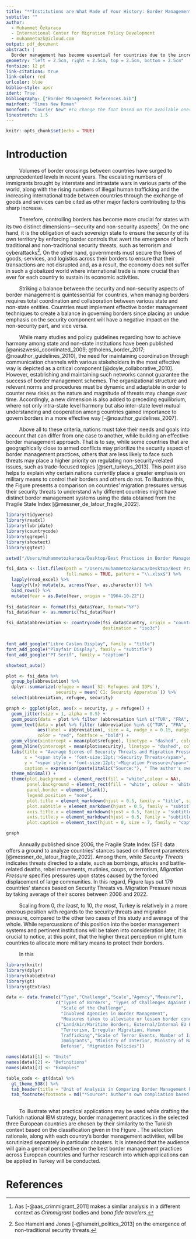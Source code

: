 ```yaml
---
title: "**Institutions are What Made of Your History: Border Management Practices in France, Finland and Turkey**"
subtitle: ""
author:
  - Muhammet Özkaraca
  - International Center for Migration Policy Development
  - muhammetozk@icloud.com
output: pdf_document
abstract: |
  Border management has become essential for countries due to the increasing volumes of border crossings in recent years, driven principally by international trade, irregular migration, and security concerns. This multidimensional situation has prompted growing concerns about homeland safety, leading societies to pressure their governments to strengthen their border management systems across the European Union and its neighboring countries. To this end, this study presents a comparative case study of three different border management systems by analyzing the French, Finnish, and Turkish cases. Using official reports and descriptive statitics from different sources, it is argued that different historical trajectories, divergent needs, and threat perceptions have led the aforementioned countries to adapt diverse border management systems, which this paper aims to provide an overview of. Additionally, it is hoped that this work will start a new discussion regarding the origins and impacts of institutions responsible for border management in a growing body of literature where only the effectiveness of border security measures is discussed.
geometry: "left = 2.5cm, right = 2.5cm, top = 2.5cm, bottom = 2.5cm"
fontsize: 12 pt
link-citations: true
link-color: red
urlcolor: blue
biblio-style: apsr
ident: True
bibliography: ["Border Management References.bib"]
mainfont: "Times New Roman"
monofont: "Courier New" #To change the font based on the available ones insatlled on the computer, search font book and click on all fonts. Then you can pick up the ones installed on your computer and you can use them. 
linestretch: 1.5
---
```


```r
knitr::opts_chunk$set(echo = TRUE)
```


\newpage
# Introduction

$\qquad$ Volumes of border crossings between countries have surged to unprecedented levels in recent years. The escalating numbers of immigrants brought by interstate and intrastate wars in various parts of the world, along with the rising numbers of illegal human trafficking and the increasing international trade between countries through the exchange of goods and services can be cited as other major factors contributing to this sharp increase. 

$\qquad$ Therefore, controlling borders has become more crucial for states with its two distinct dimensions—security and non-security aspects[^1]. On the one hand, it is the obligation of each sovereign state to ensure the security of its own territory by enforcing border controls that avert the emergence of both traditional and non-traditional security threats, such as terrorism and cyberattacks[^2]. On the other hand, governments must secure the flows of goods, services, and logistics across their borders to ensure that their transactions are not disrupted and, as a result, the economy does not suffer in such a globalized world where international trade is more crucial than ever for each country to sustain its economic activities. 

[^1]: Aas [-@aas_crimmigrant_2011] makes a similar analysis in a different context as *Crimmigrant* bodies and *bona fide travelers*.

[^2]: See Hameiri and Jones [-@hameiri_politics_2013] on the emergence of non-traditional security threats.


$\qquad$ Striking a balance between the security and non-security aspects of border management is quintessential for countries, when managing borders requires total coordination and collaboration between various state and non-state entities. Countries must implement effective border management techniques to create a balance in governing borders since placing an undue emphasis on the security component will have a negative impact on the non-security part, and vice versa. 

$\qquad$ While many studies and policy guidelines regarding how to achieve harmony among state and non-state institutions have been published [@aniszweski_coordinated_2009; @tholens_border_2017; @noauthor_guidelines_2010], the need for maintaining coordination through communication channels with various stakeholders in the most effective way is depicted as a critical component [@doyle_collaborative_2010]. However, establishing and maintaining such networks cannot guarantee the success of border management schemes. The organizational structure and relevant norms and procedures must be dynamic and adaptable in order to counter new risks as the nature and magnitude of threats may change over time. Accordingly, a new dimension is also added to preceding equilibrium, where not only intra-state level harmony but also inter-state level mutual understanding and cooperation among countries gained importance to govern borders in a more effective way [-@noauthor_guidelines_2007]. 

$\qquad$ Above all to these criteria, nations must take their needs and goals into account that can differ from one case to another, while building an effective border management approach. That is to say, while some countries that are geographically close to armed conflicts may prioritize the security aspect of border management practices, others that are less likely to face such threats may place a higher priority on regulating non-security-related issues, such as trade-focused topics [@sert_turkeys_2013]. This point also helps to explain why certain nations currently place a greater emphasis on military means to control their borders and others do not. To illustrate this, the Figure \ref{fig:Fragile State Index} presents a comparison on countries' migration pressures versus their security threats to understand why different countries might have distinct border management systems using the data obtained from the Fragile State Index [@messner_de_latour_fragile_2022].

```r

library(tidyverse)
library(readxl)
library(lubridate)
library(countrycode)
library(ggrepel)
library(showtext)
library(ggtext)

setwd("/Users/muhammetozkaraca/Desktop/Best Practices in Border Management/Data Analysis_Fragile State Index/Fragile State Index - Data Files")

fsi_data <- list.files(path = "/Users/muhammetozkaraca/Desktop/Best Practices in Border Management/Data Analysis_Fragile State Index/Fragile State Index - Data Files", 
                       full.names = TRUE, pattern = "\\.xlsx$") %>%
  lapply(read_excel) %>%
  lapply(\(x) mutate(x, across(Year, as.character))) %>%
  bind_rows() %>%
  mutate(Year = as.Date(Year, origin = "1964-10-22"))
  
fsi_data$Year <- format(fsi_data$Year, format="%Y")
fsi_data$Year <- as.numeric(fsi_data$Year)

fsi_data$abbreviation <- countrycode(fsi_data$Country, origin = "country.name", 
                                     destination = "iso3c")


font_add_google("Libre Caslon Display", family = "title")
font_add_google("Playfair Display", family = "subtitle")
font_add_google("PT Serif", family = "caption")

showtext_auto()

plot <- fsi_data %>%
  group_by(abbreviation) %>%
  dplyr::summarize(refugee = mean(`S2: Refugees and IDPs`),
                   security = mean(`C1: Security Apparatus`)) %>%
  select(abbreviation, refugee, security) 

graph <- ggplot(plot, aes(x = security, y = refugee)) +
  geom_jitter(size = 1, alpha = 0.5) +
  geom_point(data = plot %>% filter (abbreviation %in% c("TUR", "FRA", "FIN")), color = "red", size = 1) +
  geom_text(data = plot %>% filter (abbreviation %in% c("TUR", "FRA", "FIN")), 
            aes(label = abbreviation), size = 4, nudge_x = 0.15, nudge_y = 0.2, 
            color = "red", fontface = "bold") +
  geom_vline(xintercept = mean(plot$refugee), linetype = "dashed", color = "grey20", alpha = 0.5) +
  geom_hline(yintercept = mean(plot$security), linetype = "dashed", color = "grey20", alpha = 0.5) +
  labs(title = "Average Scores of Security Threats and Migration Pressure for Countries<br>(2006-2022)",
       x = "<span style = 'font-size:12pt;'>Security Threats</span>",
       y = "<span style = 'font-size:12pt;'>Migration Pressure</span>",
       caption = expression(paste(italic("Source:"), " The author's own compilation based on the Fragile State Index."))) +
  theme_minimal() +
  theme(plot.background = element_rect(fill = "white",colour = NA),
        panel.background = element_rect(fill = 'white', colour = 'white'),
        panel.border = element_blank(),
        legend.position = "none",
        plot.title = element_markdown(hjust = 0.5, family = "title", size = 15),
        plot.subtitle = element_markdown(hjust = 0.5, family = "subtitle", size = 12), # note that to color numbers differently, I used element_markdown not element_text function
        axis.title.x = element_markdown(hjust = 0.5, family = "subtitle", size = 10),
        axis.title.y = element_markdown(hjust = 0.5, family = "subtitle", size = 10),
        plot.caption = element_text(hjust = 0, size = 7, family = "caption"))

graph
```

$\qquad$ Annually published since 2006, the Fragile State Index (SFI) data offers a ground to analyze countries' stances based on different parameters [@messner_de_latour_fragile_2022]. Among them, while *Security Threats* indicates threats directed to a state, such as bombings, attacks and battle-related deaths, rebel movements, mutinies, coups, or terrorism, *Migration Pressure* specifies pressures upon states caused by the forced displacement of large communities. In this regard, Figure \ref{fig:Fragile State Index} lays out 179 countries' stances based on Security Threats vs. Migration Pressure nexus by taking average of their scores between 2006 and 2022. 

$\qquad$ Scaling from 0, *the least*, to 10, *the most*, Turkey is relatively in a more onerous position with regards to the security threats and migration pressure, compared to the other two cases of this study and average of the whole. While repercussions of this position into the border management systems and pertinent institutions will be taken into consideration later, it is crucial to notice, at this point, that the higher threat perception might turn countries to allocate more military means to protect their borders. 

$\qquad$ In this 


\newpage

```r


library(knitr)
library(dplyr)
library(kableExtra)
library(gt)
library(gtExtras)

data <- data.frame(c("Type","Challenge","Scale","Agency","Measure"),
                   c("Types of Borders", "Types of Challenges Against Borders",
                     "Scale of the Challenge", 
                     "Involved Agencies in Border Management",
                     "Measures taken to alleviate or lessen border concerns"),
                   c("Land/Air/Maritime Borders, External/Internal EU Borders", 
                     "Terrorism, Irregular Migration, Human 
                     Trafficking","Scale of Terror Events, Number of Irregular
                     Immigrants", "Ministry of Interior, Ministry of National
                     Defense", "Migration Policies"))

names(data)[1] <- "Units"
names(data)[2] <- "Definitions"
names(data)[3] <- "Examples"

table_code <- gt(data) %>% 
  gt_theme_538() %>%
  tab_header(title = "Unit of Analysis in Comparing Border Management Practices") %>%
  tab_footnote(footnote = md("*Source*: Author's own compliation based on International Consultant Emmanuel's previous communication with the project team."))
  


```

\setstretch{1.5}

$\qquad$ To illustrate what practical applications may be used while drafting the Turkish national IBM strategy, border management practices in the selected three European countries are chosen by their similarity to the Turkish context based on the classification given in the Figure \ref{fig:Figure2}. The selection rationale, along with each country's border management activities, will be scrutinized separately in particular chapters. It is intended that the audience will gain a general perspective on the best border management practices across European countries and further research into which applications can be applied in Turkey will be conducted.

\newpage

\newpage
# References
